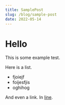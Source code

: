 ```yaml
---
title: SamplePost
slug: /blog/sample-post
date: 2022-05-14
---
```


# Hello

This is some example test.

Here is a list.

- fjoiejf
- foijesfjis
- oghihog

And even a link. In [line](google.com).
